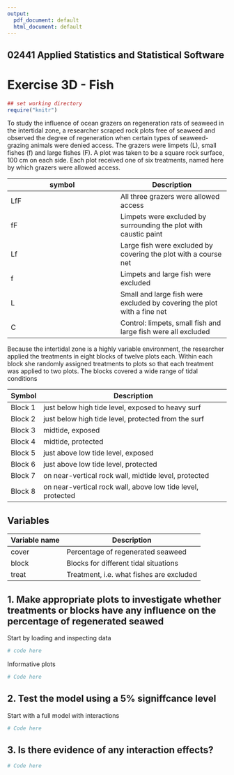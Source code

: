 ```yaml
---
output:
  pdf_document: default
  html_document: default
---
```


## 02441 Applied Statistics and Statistical Software 
# Exercise 3D - Fish


```r
## set working directory
require("knitr")
```

To study the influence of ocean grazers on regeneration rats of seaweed in the intertidal zone, a
researcher scraped rock plots free of seaweed and observed the degree of regeneration when certain
types of seaweed-grazing animals were denied access. The grazers were limpets (L), small fishes (f)
and large fishes (F). A plot was taken to be a square rock surface, 100 cm on each side. Each plot
received one of six treatments, named here by which grazers were allowed access.

symbol| Description
------------- | -------------
LfF | All three grazers were allowed access
fF | Limpets were excluded by surrounding the plot with caustic paint
Lf | Large fish were excluded by covering the plot with a course net
f | Limpets and large fish were excluded
L | Small and large fish were excluded by covering the plot with a fine net
C | Control: limpets, small fish and large fish were all excluded

Because the intertidal zone is a highly variable environment, the researcher applied the treatments
in eight blocks of twelve plots each. Within each block she randomly assigned treatments to plots so
that each treatment was applied to two plots. The blocks covered a wide range of tidal conditions

Symbol | Description
------------- | -------------
Block 1 | just below high tide level, exposed to heavy surf
Block 2 | just below high tide level, protected from the surf
Block 3 | midtide, exposed
Block 4 | midtide, protected
Block 5 | just above low tide level, exposed
Block 6 | just above low tide level, protected
Block 7 | on near-vertical rock wall, midtide level, protected
Block 8 | on near-vertical rock wall, above low tide level, protected

## **Variables** 

Variable name | Description
------------- | -------------
cover | Percentage of regenerated seaweed
block | Blocks for different tidal situations
treat | Treatment, i.e. what fishes are excluded

## 1. Make appropriate plots to investigate whether treatments or blocks have any influence on the percentage of regenerated seawed

Start by loading and inspecting data
```r
# code here
```

Informative plots  

```r
# Code here
```

## 2. Test the model using a 5% signiffcance level
Start with a full model with interactions

```r
# Code here
```

## 3. Is there evidence of any interaction effects?

```r
# Code here
```